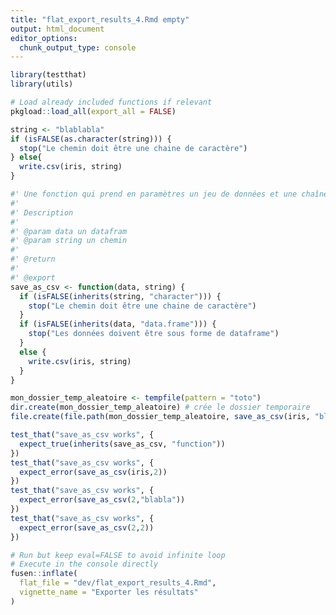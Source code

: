 ```yaml
---
title: "flat_export_results_4.Rmd empty"
output: html_document
editor_options: 
  chunk_output_type: console
---
```


```r
library(testthat)
library(utils)

```

```r
# Load already included functions if relevant
pkgload::load_all(export_all = FALSE)
```


```r
string <- "blablabla"
if (isFALSE(as.character(string))) {
  stop("Le chemin doit être une chaine de caractère")
} else{
  write.csv(iris, string)
}
```

    
```r
#' Une fonction qui prend en paramètres un jeu de données et une chaîne de caractères qui correspond au chemin du fichier qui doit être créé  permet d’enregistrer le jeu de données en csv avec la fonction write.csv2() du package {utils} au chemin spécifié renvoie en sortie le chemin complet du csv créé
#' 
#' Description
#' 
#' @param data un datafram
#' @param string un chemin
#'
#' @return
#' 
#' @export
save_as_csv <- function(data, string) {
  if (isFALSE(inherits(string, "character"))) {
    stop("Le chemin doit être une chaine de caractère")
  } 
  if (isFALSE(inherits(data, "data.frame"))) {
    stop("Les données doivent être sous forme de dataframe")
  }
  else {
    write.csv(iris, string)
  }
}
```
  
```r
mon_dossier_temp_aleatoire <- tempfile(pattern = "toto")
dir.create(mon_dossier_temp_aleatoire) # crée le dossier temporaire
file.create(file.path(mon_dossier_temp_aleatoire, save_as_csv(iris, "blabla")))
```
  
```r
test_that("save_as_csv works", {
  expect_true(inherits(save_as_csv, "function")) 
})
test_that("save_as_csv works", {
  expect_error(save_as_csv(iris,2)) 
})
test_that("save_as_csv works", {
  expect_error(save_as_csv(2,"blabla")) 
})
test_that("save_as_csv works", {
  expect_error(save_as_csv(2,2)) 
})


```
 

```r
# Run but keep eval=FALSE to avoid infinite loop
# Execute in the console directly
fusen::inflate(
  flat_file = "dev/flat_export_results_4.Rmd",
  vignette_name = "Exporter les résultats"
)
```
         
